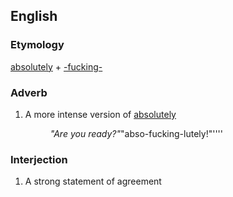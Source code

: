 ==English==
===Etymology===
[[absolutely]] + [[-fucking-]]

===Adverb===
{{en-adv}}
# {{context|slang|vulgar}} A more intense version of [[absolutely]]
#: ''"Are you ready?" ''"abso-fucking-lutely!"''''

===Interjection===
{{en-intj}}
# {{context|slang|vulgar}} A strong statement of agreement